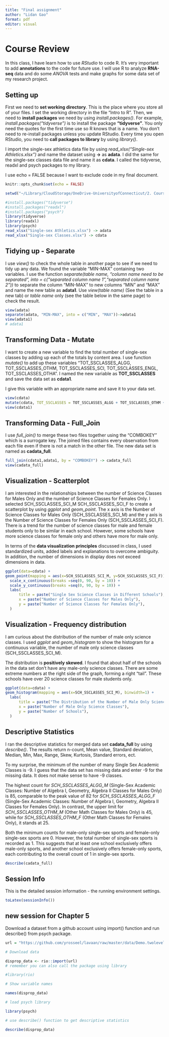 ```yaml
---
title: "Final assignment"
author: "Lidan Gao"
format: pdf
editor: visual
---
```


# Course Review

In this class, I have learn how to use *RStudio* to code R. It's very important to add **annotations** to the code for future use. I will use R to analyze **RNA-seq** data and do some *ANOVA* tests and make graphs for some data set of my research project.

## Setting up

First we need to **set working directory**. This is the place where you store all of your files. I set the working directory in the file "Intro to R". Then, we need to **install packages** we need by using *install.packages()*. For example, *install.packages("tidyverse")* is to install the package **"tidyverse"**. You only need the quotes for the first time use so R knows that is a name. You don't need to re-install packages unless you update RStudio. Every time you open RStudio, you need to **call packages to library** by using *library()*.

I import the single-sex athletics data file by using *read_xlsx("Single-sex Athletics.xlsx")* and name the dataset using **-\>** as **adata**. I did the same for the single-sex classes data file and name it as **cdata**. I called the tidyverse, readxl and psych packages to my library.

I use echo = FALSE because I want to exclude code in my final document.

```r
knitr::opts_chunk$set(echo = FALSE)

setwd("~/Library/CloudStorage/OneDrive-UniversityofConnecticut/2. Courses work/4_Spring 2024_6 credits/EPSY 5195 Reproducible research in R_1 credit/Week 5/HW-answers-Week-5")

#install.packages("tidyverse") 
#install.packages("readxl") 
#install.packages("psych")
library(tidyverse)
library(readxl)
library(psych)
read_xlsx("Single-sex Athletics.xlsx") -> adata
read_xlsx("Single-sex Classes.xlsx") -> cdata
```

## Tidying up - Separate

I use *view()* to check the whole table in another page to see if we need to tidy up any data. We found the variable "MIN-MAX" containing two variables. I use the function *separate(table name, "column name need to be separated", into = c("separated column name 1","separated column name 2"))* to separate the column "MIN-MAX" to new columns "MIN" and "MAX" and name the new table as **adata1**. Use *view(table name)* (See the table in a new tab) or *table name* only (see the table below in the same page) to check the result.

```r
view(adata)
separate(adata, "MIN-MAX", into = c("MIN", "MAX"))->adata1
view(adata1)
# adata1
```

## Transforming Data - Mutate

I want to create a new variable to find the total number of single-sex classes by adding up each of the totals by content area. I use function *mutate()* to add up these variables "TOT_SSCLASSES_ALGG, TOT_SSCLASSES_OTHM, TOT_SSCLASSES_SCI, TOT_SSCLASSES_ENGL, TOT_SSCLASSES_OTHA". I named the new variable as **TOT_SSCLASSES** and save the data set as **cdata1**.

I give this variable with an appropriate name and save it to your data set.

```r
view(cdata)
mutate(cdata, TOT_SSCLASSES = TOT_SSCLASSES_ALGG + TOT_SSCLASSES_OTHM + TOT_SSCLASSES_SCI + TOT_SSCLASSES_ENGL + TOT_SSCLASSES_OTHA) -> cdata1
view(cdata1)
```

## Transforming Data - Full_Join

I use *full_join()* to merge these two files together using the "COMBOKEY" which is a surrogate key. The joined files contains every observation from each file even if there is not a match in the other file. The new data set is named as **cadata_full**.

```r
full_join(cdata1,adata1, by = "COMBOKEY") -> cadata_full
view(cadata_full)
```

## Visualization - Scatterplot

I am interested in the relationships between the number of Science Classes for Males Only and the number of Science Classes for Females Only. I selected SCH_SSCLASSES_SCI_M SCH_SSCLASSES_SCI_F to create a scatterplot by using *ggplot* and *geom_point*. The x axis is the Number of Science Classes for Males Only (SCH_SSCLASSES_SCI_M) and the y axis is the Number of Science Classes for Females Only (SCH_SSCLASSES_SCI_F). There is a trend for the number of science classes for male and female students only to be similar in each school. However, some schools have more science classes for female only and others have more for male only.

In terms of the **data visualization principles** discussed in class, I used standardized units, added labels and explanations to overcome ambiguity. In addition, the number of dimensions in display does not exceed dimensions in data.

```r
ggplot(data=cdata) +
geom_point(mapping = aes(x=SCH_SSCLASSES_SCI_M, y=SCH_SSCLASSES_SCI_F)) +
  scale_x_continuous(breaks =seq(0, 90, by = 10)) +
  scale_y_continuous(breaks =seq(0, 90, by = 10)) +
  labs(
      title = paste("Single Sex Science Classes in Different Schools"),
      x = paste("Number of Science Classes for Males Only"),
      y = paste("Number of Science Classes for Females Only"),
  ) 
```

## Visualization - Frequency distribution

I am curious about the distribution of the number of male only science classes. I used *ggplot* and *geom_histogram* to show the histogram for a continuous variable, the number of male only science classes (SCH_SSCLASSES_SCI_M).

The distribution is **positively skewed**. I found that about half of the schools in the data set don't have any male-only science classes. There are some extreme numbers at the right side of the graph, forming a right "tail". These schools have over 20 science classes for male students only.

```r
ggplot(data=cdata) +
geom_histogram(mapping = aes(x=SCH_SSCLASSES_SCI_M), binwidth=1) +
  labs(
      title = paste("The Distribution of the Number of Male Only Science Classes"),
      x = paste("Number of Male Only Science Classes"),
      y = paste("Number of Schools"),
  ) 
```

## Descriptive Statistics

I ran the descriptive statistics for merged data set **cadata_full** by using *describe()*. The results return n-count, Mean value, Standard deviation, Median, Min, Max, Range, Skew, Kurtosis, Standard errors, ect.

To my surprise, the minimum of the number of many Single Sex Academic Classes is -9. I guess that the data set has missing data and enter -9 for the missing data. It does not make sense to have -9 classes.

The highest count for *SCH_SSCLASSES_ALGG_M* (Single-Sex Academic Classes: Number of Algebra I, Geometry, Algebra II Classes for Males Only) is 85, comparable to the peak value of 82 for *SCH_SSCLASSES_ALGG_F* (Single-Sex Academic Classes: Number of Algebra I, Geometry, Algebra II Classes for Females Only). In contrast, the upper limit for *SCH_SSCLASSES_OTHM_M* (Other Math Classes for Males Only) is 45, while for *SCH_SSCLASSES_OTHM_F* (Other Math Classes for Females Only), it stands at 25.

Both the minimum counts for male-only single-sex sports and female-only single-sex sports are 0. However, the total number of single-sex sports is recorded as 1. This suggests that at least one school exclusively offers male-only sports, and another school exclusively offers female-only sports, each contributing to the overall count of 1 in single-sex sports.

```r
describe(cadata_full)
```

## Session Info

This is the detailed session information - the running environment settings.

```r
toLatex(sessionInfo())
```

## new session for Chapter 5

Download a dataset from a github account using import() function and run describe() from psych package.

```r
url = "https://github.com/yrosseel/lavaan/raw/master/data/Demo.twolevel.RData"

# Download data

disprop_data <- rio::import(url)
# remember you can also call the package using library  

#library(rio)

# Show variable names

names(disprop_data)

# load psych library 

library(psych)

# use describe() function to get descriptive statistics 

describe(disprop_data)
```

